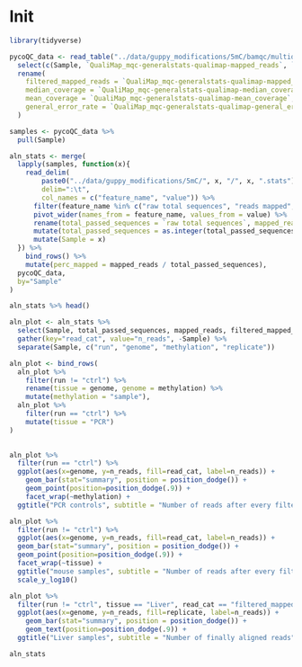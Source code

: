 
# Init

```r
library(tidyverse)
```


```r
pycoQC_data <- read_table("../data/guppy_modifications/5mC/bamqc/multiqc_data/multiqc_general_stats.txt") %>% 
  select(c(Sample, `QualiMap_mqc-generalstats-qualimap-mapped_reads`, `QualiMap_mqc-generalstats-qualimap-median_coverage`, `QualiMap_mqc-generalstats-qualimap-mean_coverage`, `QualiMap_mqc-generalstats-qualimap-general_error_rate`)) %>% 
  rename(
    filtered_mapped_reads = `QualiMap_mqc-generalstats-qualimap-mapped_reads`,
    median_coverage = `QualiMap_mqc-generalstats-qualimap-median_coverage`,
    mean_coverage = `QualiMap_mqc-generalstats-qualimap-mean_coverage`,
    general_error_rate = `QualiMap_mqc-generalstats-qualimap-general_error_rate`
  )

samples <- pycoQC_data %>% 
  pull(Sample)

aln_stats <- merge(
  lapply(samples, function(x){
    read_delim(
        paste0("../data/guppy_modifications/5mC/", x, "/", x, ".stats"),
        delim=":\t",
        col_names = c("feature_name", "value")) %>%
      filter(feature_name %in% c("raw total sequences", "reads mapped", "non-primary alignments")) %>% 
      pivot_wider(names_from = feature_name, values_from = value) %>% 
      rename(total_passed_sequences = `raw total sequences`, mapped_reads = `reads mapped`, non_primary_mapped = `non-primary alignments`) %>% 
      mutate(total_passed_sequences = as.integer(total_passed_sequences), mapped_reads = as.integer(mapped_reads)) %>% 
      mutate(Sample = x)
  }) %>%
    bind_rows() %>% 
    mutate(perc_mapped = mapped_reads / total_passed_sequences),
  pycoQC_data,
  by="Sample"
)

aln_stats %>% head()
```


```r

aln_plot <- aln_stats %>% 
  select(Sample, total_passed_sequences, mapped_reads, filtered_mapped_reads) %>% 
  gather(key="read_cat", value="n_reads", -Sample) %>% 
  separate(Sample, c("run", "genome", "methylation", "replicate"))

aln_plot <- bind_rows(
  aln_plot %>%
    filter(run != "ctrl") %>% 
    rename(tissue = genome, genome = methylation) %>% 
    mutate(methylation = "sample"),
  aln_plot %>%
    filter(run == "ctrl") %>% 
    mutate(tissue = "PCR")
)
         

aln_plot %>% 
  filter(run == "ctrl") %>% 
  ggplot(aes(x=genome, y=n_reads, fill=read_cat, label=n_reads)) +
    geom_bar(stat="summary", position = position_dodge()) +
    geom_point(position=position_dodge(.9)) +
    facet_wrap(~methylation) +
  ggtitle("PCR controls", subtitle = "Number of reads after every filtering step")
```

```r
aln_plot %>% 
  filter(run != "ctrl") %>% 
  ggplot(aes(x=genome, y=n_reads, fill=read_cat, label=n_reads)) +
  geom_bar(stat="summary", position = position_dodge()) +
  geom_point(position=position_dodge(.9)) +
  facet_wrap(~tissue) +
  ggtitle("mouse samples", subtitle = "Number of reads after every filtering step") +
  scale_y_log10()
```


```r
aln_plot %>% 
  filter(run != "ctrl", tissue == "Liver", read_cat == "filtered_mapped_reads") %>% 
  ggplot(aes(x=genome, y=n_reads, fill=replicate, label=n_reads)) +
    geom_bar(stat="summary", position = position_dodge()) +
    geom_text(position=position_dodge(.9)) +
  ggtitle("Liver samples", subtitle = "Number of finally aligned reads")
```

```r
aln_stats
```

